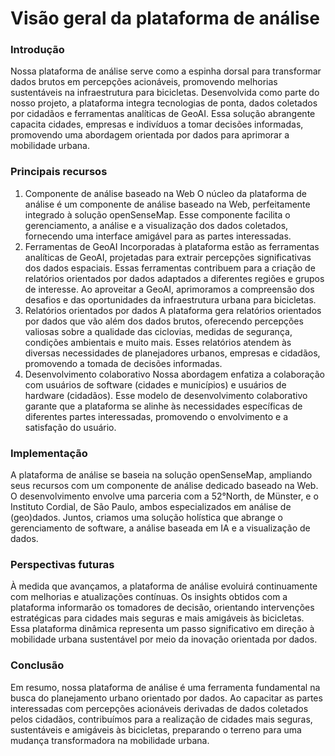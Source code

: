 # Visão geral da plataforma de análise
### Introdução
Nossa plataforma de análise serve como a espinha dorsal para transformar dados brutos em percepções acionáveis, promovendo melhorias sustentáveis na infraestrutura para bicicletas. Desenvolvida como parte do nosso projeto, a plataforma integra tecnologias de ponta, dados coletados por cidadãos e ferramentas analíticas de GeoAI. Essa solução abrangente capacita cidades, empresas e indivíduos a tomar decisões informadas, promovendo uma abordagem orientada por dados para aprimorar a mobilidade urbana.

### Principais recursos
1. Componente de análise baseado na Web
O núcleo da plataforma de análise é um componente de análise baseado na Web, perfeitamente integrado à solução openSenseMap. Esse componente facilita o gerenciamento, a análise e a visualização dos dados coletados, fornecendo uma interface amigável para as partes interessadas.
2. Ferramentas de GeoAI
Incorporadas à plataforma estão as ferramentas analíticas de GeoAI, projetadas para extrair percepções significativas dos dados espaciais. Essas ferramentas contribuem para a criação de relatórios orientados por dados adaptados a diferentes regiões e grupos de interesse. Ao aproveitar a GeoAI, aprimoramos a compreensão dos desafios e das oportunidades da infraestrutura urbana para bicicletas.
3. Relatórios orientados por dados
A plataforma gera relatórios orientados por dados que vão além dos dados brutos, oferecendo percepções valiosas sobre a qualidade das ciclovias, medidas de segurança, condições ambientais e muito mais. Esses relatórios atendem às diversas necessidades de planejadores urbanos, empresas e cidadãos, promovendo a tomada de decisões informadas.
4. Desenvolvimento colaborativo
Nossa abordagem enfatiza a colaboração com usuários de software (cidades e municípios) e usuários de hardware (cidadãos). Esse modelo de desenvolvimento colaborativo garante que a plataforma se alinhe às necessidades específicas de diferentes partes interessadas, promovendo o envolvimento e a satisfação do usuário.

### Implementação
A plataforma de análise se baseia na solução openSenseMap, ampliando seus recursos com um componente de análise dedicado baseado na Web. O desenvolvimento envolve uma parceria com a 52°North, de Münster, e o Instituto Cordial, de São Paulo, ambos especializados em análise de (geo)dados. Juntos, criamos uma solução holística que abrange o gerenciamento de software, a análise baseada em IA e a visualização de dados.

### Perspectivas futuras
À medida que avançamos, a plataforma de análise evoluirá continuamente com melhorias e atualizações contínuas. Os insights obtidos com a plataforma informarão os tomadores de decisão, orientando intervenções estratégicas para cidades mais seguras e mais amigáveis às bicicletas. Essa plataforma dinâmica representa um passo significativo em direção à mobilidade urbana sustentável por meio da inovação orientada por dados.

### Conclusão
Em resumo, nossa plataforma de análise é uma ferramenta fundamental na busca do planejamento urbano orientado por dados. Ao capacitar as partes interessadas com percepções acionáveis derivadas de dados coletados pelos cidadãos, contribuímos para a realização de cidades mais seguras, sustentáveis e amigáveis às bicicletas, preparando o terreno para uma mudança transformadora na mobilidade urbana.